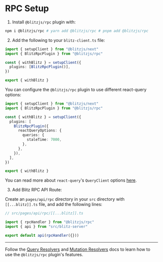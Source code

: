 # RPC Setup


1. Install `@blitzjs/rpc` plugin with:

```bash
npm i @blitzjs/rpc # yarn add @blitzjs/rpc # pnpm add @blitzjs/rpc
```

2. Add the following to your `blitz-client.ts` file:

```typescript
import { setupClient } from "@blitzjs/next"
import { BlitzRpcPlugin } from "@blitzjs/rpc"

const { withBlitz } = setupClient({
  plugins: [BlitzRpcPlugin()],
})

export { withBlitz }
```

You can configure the `@blitzjs/rpc` plugin to use different react-query
options:

```typescript
import { setupClient } from "@blitzjs/next"
import { BlitzRpcPlugin } from "@blitzjs/rpc"

const { withBlitz } = setupClient({
  plugins: [
    BlitzRpcPlugin({
      reactQueryOptions: {
        queries: {
          staleTime: 7000,
        },
      },
    }),
  ],
})

export { withBlitz }
```

You can read more about `react-query`'s `QueryClient` options
[here](https://react-query.tanstack.com/reference/QueryClient).

3. Add Blitz RPC API Route:

Create an `pages/api/rpc` directory in your `src` directory with
`[[...blitz]].ts` file, and add the following lines:

```ts copy
// src/pages/api/rpc/[[...blitz]].ts

import { rpcHandler } from "@blitzjs/rpc"
import { api } from "src/blitz-server"

export default api(rpcHandler({}))
```

---

Follow the [Query Resolvers](/docs/query-resolvers) and
[Mutation Resolvers](/docs/mutation-resolvers) docs to learn how to use
the `@blitzjs/rpc` plugin's features.
